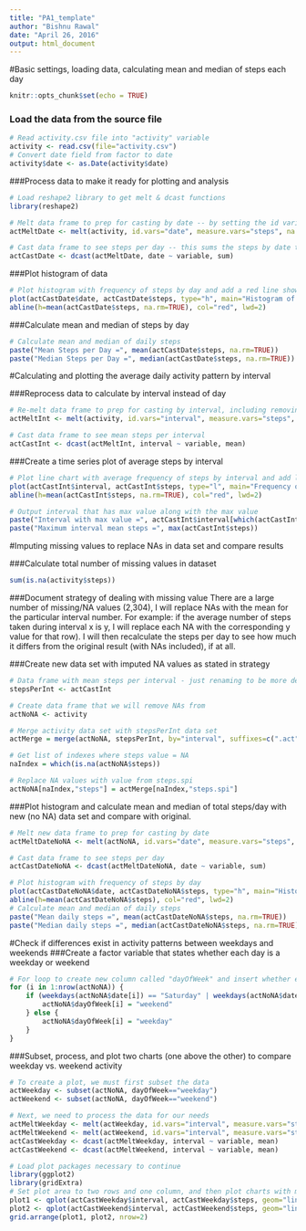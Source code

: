 ```yaml
---
title: "PA1_template"
author: "Bishnu Rawal"
date: "April 26, 2016"
output: html_document
---
```

#Basic settings, loading data, calculating mean and median of steps each day
```r
knitr::opts_chunk$set(echo = TRUE)
```

### Load the data from the source file
```r
# Read activity.csv file into "activity" variable
activity <- read.csv(file="activity.csv")
# Convert date field from factor to date
activity$date <- as.Date(activity$date)
```

###Process data to make it ready for plotting and analysis
```r
# Load reshape2 library to get melt & dcast functions
library(reshape2)

# Melt data frame to prep for casting by date -- by setting the id variable to date and the measure variable to steps, we get a table with multiple values for steps taken within each day
actMeltDate <- melt(activity, id.vars="date", measure.vars="steps", na.rm=FALSE)

# Cast data frame to see steps per day -- this sums the steps by date to give us a table of 3 columns x 61 rows
actCastDate <- dcast(actMeltDate, date ~ variable, sum)

```

###Plot histogram of data
```r
# Plot histogram with frequency of steps by day and add a red line showing the mean value
plot(actCastDate$date, actCastDate$steps, type="h", main="Histogram of Daily Steps", xlab="Date", ylab="Steps per Day", col="blue", lwd=8)
abline(h=mean(actCastDate$steps, na.rm=TRUE), col="red", lwd=2)
```
###Calculate mean and median of steps by day
```r
# Calculate mean and median of daily steps
paste("Mean Steps per Day =", mean(actCastDate$steps, na.rm=TRUE))
paste("Median Steps per Day =", median(actCastDate$steps, na.rm=TRUE))
```
#Calculating and plotting the average daily activity pattern by interval

###Reprocess data to calculate by interval instead of day
```r
# Re-melt data frame to prep for casting by interval, including removing NA values so we can take the mean a little later
actMeltInt <- melt(activity, id.vars="interval", measure.vars="steps", na.rm=TRUE)

# Cast data frame to see mean steps per interval
actCastInt <- dcast(actMeltInt, interval ~ variable, mean)
```
###Create a time series plot of average steps by interval
```r
# Plot line chart with average frequency of steps by interval and add line with mean
plot(actCastInt$interval, actCastInt$steps, type="l", main="Frequency of Steps Taken at Each Interval", xlab="Interval ID", ylab="Steps", col="orange", lwd=2)
abline(h=mean(actCastInt$steps, na.rm=TRUE), col="red", lwd=2)

# Output interval that has max value along with the max value
paste("Interval with max value =", actCastInt$interval[which(actCastInt$steps == max(actCastInt$steps))])
paste("Maximum interval mean steps =", max(actCastInt$steps))
```

#Imputing missing values to replace NAs in data set and compare results

###Calculate total number of missing values in dataset
```r
sum(is.na(activity$steps))
```
###Document strategy of dealing with missing value
There are a large number of missing/NA values (2,304), I will replace NAs with the mean for the particular interval number. For example: if the average number of steps taken during interval x is y, I will replace each NA with the corresponding y value for that row). I will then recalculate the steps per day to see how much it differs from the original result (with NAs included), if at all.

###Create new data set with imputed NA values as stated in strategy
```r
# Data frame with mean steps per interval - just renaming to be more descriptive
stepsPerInt <- actCastInt

# Create data frame that we will remove NAs from
actNoNA <- activity

# Merge activity data set with stepsPerInt data set
actMerge = merge(actNoNA, stepsPerInt, by="interval", suffixes=c(".act", ".spi"))

# Get list of indexes where steps value = NA
naIndex = which(is.na(actNoNA$steps))

# Replace NA values with value from steps.spi
actNoNA[naIndex,"steps"] = actMerge[naIndex,"steps.spi"]
```
###Plot histogram and calculate mean and median of total steps/day with new (no NA) data set and compare with original.
```r
# Melt new data frame to prep for casting by date
actMeltDateNoNA <- melt(actNoNA, id.vars="date", measure.vars="steps", na.rm=FALSE)

# Cast data frame to see steps per day
actCastDateNoNA <- dcast(actMeltDateNoNA, date ~ variable, sum)

# Plot histogram with frequency of steps by day
plot(actCastDateNoNA$date, actCastDateNoNA$steps, type="h", main="Histogram of Daily Steps (Imputted NA Values)", xlab="Date", ylab="Steps", col="gray", lwd=8)
abline(h=mean(actCastDateNoNA$steps), col="red", lwd=2)
# Calculate mean and median of daily steps
paste("Mean daily steps =", mean(actCastDateNoNA$steps, na.rm=TRUE))
paste("Median daily steps =", median(actCastDateNoNA$steps, na.rm=TRUE))
```
#Check if differences exist in activity patterns between weekdays and weekends
###Create a factor variable that states whether each day is a weekday or weekend
```r
# For loop to create new column called "dayOfWeek" and insert whether each date corresponds to a weekday or weekend
for (i in 1:nrow(actNoNA)) {
    if (weekdays(actNoNA$date[i]) == "Saturday" | weekdays(actNoNA$date[i]) == "Sunday") {
        actNoNA$dayOfWeek[i] = "weekend"
    } else {
        actNoNA$dayOfWeek[i] = "weekday"
    }
}
```
###Subset, process, and plot two charts (one above the other) to compare weekday vs. weekend activity
```r
# To create a plot, we must first subset the data
actWeekday <- subset(actNoNA, dayOfWeek=="weekday")
actWeekend <- subset(actNoNA, dayOfWeek=="weekend")

# Next, we need to process the data for our needs
actMeltWeekday <- melt(actWeekday, id.vars="interval", measure.vars="steps")
actMeltWeekend <- melt(actWeekend, id.vars="interval", measure.vars="steps")
actCastWeekday <- dcast(actMeltWeekday, interval ~ variable, mean)
actCastWeekend <- dcast(actMeltWeekend, interval ~ variable, mean)

# Load plot packages necessary to continue
library(ggplot2)
library(gridExtra)
# Set plot area to two rows and one column, and then plot charts with mean line in each
plot1 <- qplot(actCastWeekday$interval, actCastWeekday$steps, geom="line", data=actCastWeekday, main="Steps by Interval - Weekday", xlab="Interval ID", ylab="Number of Steps")
plot2 <- qplot(actCastWeekend$interval, actCastWeekend$steps, geom="line", data=actCastWeekend, main="Steps by Interval - Weekend", xlab="Interval ID", ylab="Number of Steps")
grid.arrange(plot1, plot2, nrow=2)
```
